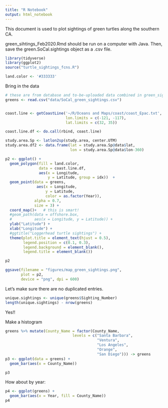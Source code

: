 ```yaml
---
title: "R Notebook"
output: html_notebook
---
```


This document is used to plot sightings of green turtles along the southern CA. 

green_sihtings_Feb2020.Rmd should be run on a computer with Java. Then, save the green.SoCal.sightings object as a .csv file. 

```r
library(tidyverse)
library(ggplot2)
source("turtle_sightings_fcns.R")

land.color <- '#333333'
```

Bring in the data
```r
# these are from database and to-be-uploaded data combined in green_sightings_Feb2020.Rmd
greens <- read.csv("data/SoCal_green_sightings.csv")


coast.line <- getCoastLine('~/R/Oceans and Maps/coast/coast_Epac.txt',
                           lon.limits = c(-121, -117),
                           lat.limits = c(32, 35))

coast.line.df <- do.call(rbind, coast.line)

study.area.Sp <- latlon2sp(study.area, center.UTM)
study.area.df2 <- data.frame(lat = study.area.Sp@data$lat,
                             lon = study.area.Sp@data$lon-360)

p2 <- ggplot() +
  geom_polygon(fill = land.color,
               data = coast.line.df,
               aes(x = Longitude,
                   y = Latitude, group = idx))  +
  geom_point(data = greens,
              aes(x = Longitude, 
                  y = Latitude, 
                  color = as.factor(Year)),
             alpha = 0.7,
             size = 3) +
  coord_map()+   # this is smart!
  #geom_path(data = offshore.box,
  #          aes(x = Longitude, y = Latitude)) +
  ylab("Latitude") +
  xlab("Longitude") +
  #ggtitle("Loggerhead turtle sightings") +
  theme(plot.title = element_text(hjust = 0.5),
        legend.position = c(0.1, 0.3),
        legend.background = element_blank(),
        legend.title = element_blank())

p2

ggsave(filename = "figures/map_green_sightings.png", 
       plot = p2,
       device = "png", dpi = 600)
```

Let's make sure there are no duplicated entries.

```r
unique.sightings <- unique(greens$Sighting_Number)
length(unique.sightings) - nrow(greens)
```

Yes!!

Make a histogram
```r
greens %>% mutate(County_Name = factor(County_Name,
                              levels = c("Santa Barbara",
                                         "Ventura", 
                                         "Los Angeles",
                                         "Orange",
                                         "San Diego"))) -> greens
p3 <- ggplot(data = greens) + 
  geom_bar(aes(x = County_Name))

p3
```

How about by year:

```r

p4 <- ggplot(greens) + 
  geom_bar(aes(x = Year, fill = County_Name))
p4
```

